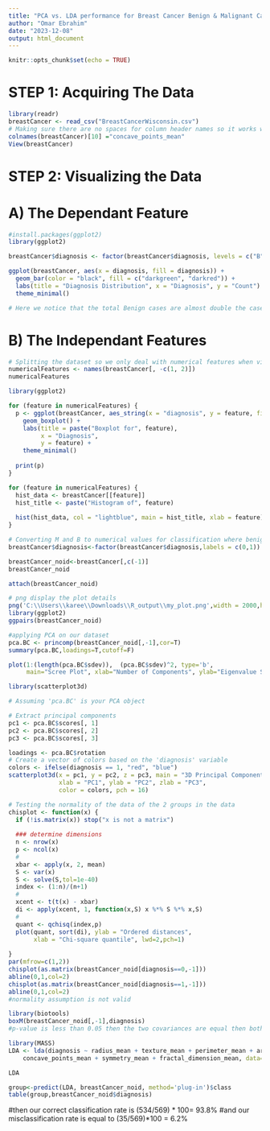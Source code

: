 ```yaml
---
title: "PCA vs. LDA performance for Breast Cancer Benign & Malignant Cases"
author: "Omar Ebrahim"
date: "2023-12-08"
output: html_document
---
```


```r
knitr::opts_chunk$set(echo = TRUE)
```

# STEP 1: Acquiring The Data
```r
library(readr)
breastCancer <- read_csv("BreastCancerWisconsin.csv")
# Making sure there are no spaces for column header names so it works with R.
colnames(breastCancer)[10] ="concave_points_mean"
View(breastCancer)
```
# STEP 2: Visualizing the Data
# A) The Dependant Feature
```r
#install.packages(ggplot2)
library(ggplot2)

breastCancer$diagnosis <- factor(breastCancer$diagnosis, levels = c("B", "M"))

ggplot(breastCancer, aes(x = diagnosis, fill = diagnosis)) +
  geom_bar(color = "black", fill = c("darkgreen", "darkred")) +
  labs(title = "Diagnosis Distribution", x = "Diagnosis", y = "Count") +
  theme_minimal()

# Here we notice that the total Benign cases are almost double the cases of Malignant cases.
```
# B) The Independant Features
```r
# Splitting the dataset so we only deal with numerical features when visualizing the boxplot.
numericalFeatures <- names(breastCancer[, -c(1, 2)])
numericalFeatures
```


```r
library(ggplot2)

for (feature in numericalFeatures) {
  p <- ggplot(breastCancer, aes_string(x = "diagnosis", y = feature, fill = "diagnosis")) +
    geom_boxplot() +
    labs(title = paste("Boxplot for", feature),
         x = "Diagnosis",
         y = feature) +
    theme_minimal()
  
  print(p)
}
```
```r

for (feature in numericalFeatures) {
  hist_data <- breastCancer[[feature]]
  hist_title <- paste("Histogram of", feature)
  
  hist(hist_data, col = "lightblue", main = hist_title, xlab = feature)
}

```

```r
# Converting M and B to numerical values for classification where benign=0 and malignant = 1  
breastCancer$diagnosis<-factor(breastCancer$diagnosis,labels = c(0,1))
```

```r
breastCancer_noid<-breastCancer[,c(-1)]
breastCancer_noid
```

```r
attach(breastCancer_noid)
```

```r
# png display the plot details 
png('C:\\Users\\karee\\Downloads\\R_output\\my_plot.png',width = 2000,height=2000)
library(ggplot2)
ggpairs(breastCancer_noid)

```

```r
#applying PCA on our dataset
pca.BC <- princomp(breastCancer_noid[,-1],cor=T)
summary(pca.BC,loadings=T,cutoff=F)

```

```r
plot(1:(length(pca.BC$sdev)),  (pca.BC$sdev)^2, type='b', 
     main="Scree Plot", xlab="Number of Components", ylab="Eigenvalue Size")

```
```r
library(scatterplot3d)

# Assuming 'pca.BC' is your PCA object

# Extract principal components
pc1 <- pca.BC$scores[, 1]
pc2 <- pca.BC$scores[, 2]
pc3 <- pca.BC$scores[, 3]

loadings <- pca.BC$rotation
# Create a vector of colors based on the 'diagnosis' variable
colors <- ifelse(diagnosis == 1, "red", "blue")
scatterplot3d(x = pc1, y = pc2, z = pc3, main = "3D Principal Components with Loadings", 
              xlab = "PC1", ylab = "PC2", zlab = "PC3",
              color = colors, pch = 16)
```



```r
# Testing the normality of the data of the 2 groups in the data
chisplot <- function(x) {
  if (!is.matrix(x)) stop("x is not a matrix")
  
  ### determine dimensions
  n <- nrow(x)
  p <- ncol(x)
  #
  xbar <- apply(x, 2, mean)
  S <- var(x)
  S <- solve(S,tol=1e-40)
  index <- (1:n)/(n+1)
  #
  xcent <- t(t(x) - xbar)
  di <- apply(xcent, 1, function(x,S) x %*% S %*% x,S)
  #
  quant <- qchisq(index,p)
  plot(quant, sort(di), ylab = "Ordered distances",
       xlab = "Chi-square quantile", lwd=2,pch=1)
  
}
par(mfrow=c(1,2))
chisplot(as.matrix(breastCancer_noid[diagnosis==0,-1]))
abline(0,1,col=2)
chisplot(as.matrix(breastCancer_noid[diagnosis==1,-1]))
abline(0,1,col=2)
#normality assumption is not valid
```

```r
library(biotools)  
boxM(breastCancer_noid[,-1],diagnosis) 
#p-value is less than 0.05 then the two covariances are equal then both of our assumptions are not valid which may result in inaccurate outcomes
```

```r

library(MASS)
LDA <- lda(diagnosis ~ radius_mean + texture_mean + perimeter_mean + area_mean + smoothness_mean + compactness_mean + concavity_mean +
    concave_points_mean + symmetry_mean + fractal_dimension_mean, data=breastCancer_noid,)

LDA
```
```r
group<-predict(LDA, breastCancer_noid, method='plug-in')$class
table(group,breastCancer_noid$diagnosis)
```
#then our correct classification rate is (534/569) * 100= 93.8% 
#and our misclassification rate is equal to (35/569)*100 = 6.2%


